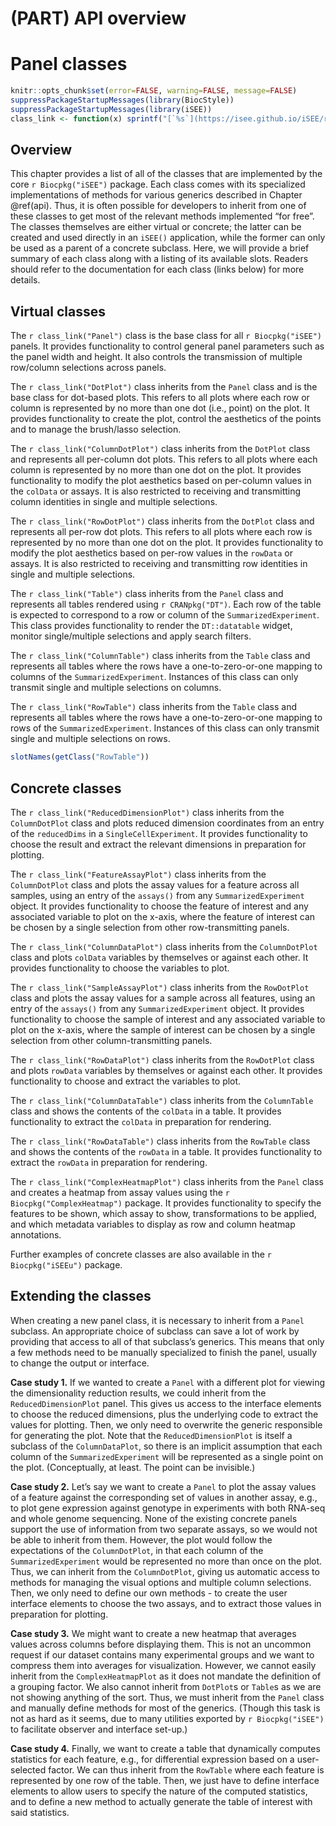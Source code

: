# (PART) API overview {-}

# Panel classes {#panels}

```r
knitr::opts_chunk$set(error=FALSE, warning=FALSE, message=FALSE)
suppressPackageStartupMessages(library(BiocStyle))
suppressPackageStartupMessages(library(iSEE))
class_link <- function(x) sprintf("[`%s`](https://isee.github.io/iSEE/reference/%s-class.html)", x, x)
```

## Overview

This chapter provides a list of all of the classes that are implemented by the core `r Biocpkg("iSEE")` package.
Each class comes with its specialized implementations of methods for various generics described in Chapter \@ref(api).
Thus, it is often possible for developers to inherit from one of these classes to get most of the relevant methods implemented "for free".
The classes themselves are either virtual or concrete; the latter can be created and used directly in an `iSEE()` application, 
while the former can only be used as a parent of a concrete subclass.
Here, we will provide a brief summary of each class along with a listing of its available slots.
Readers should refer to the documentation for each class (links below) for more details.

## Virtual classes

The `r class_link("Panel")` class is the base class for all `r Biocpkg("iSEE")` panels.
It provides functionality to control general panel parameters such as the panel width and height.
It also controls the transmission of multiple row/column selections across panels.

The `r class_link("DotPlot")` class inherits from the `Panel` class and is the base class for dot-based plots.
This refers to all plots where each row or column is represented by no more than one dot (i.e., point) on the plot.
It provides functionality to create the plot, control the aesthetics of the points and to manage the brush/lasso selection.

The `r class_link("ColumnDotPlot")` class inherits from the `DotPlot` class and represents all per-column dot plots.
This refers to all plots where each column is represented by no more than one dot on the plot.
It provides functionality to modify the plot aesthetics based on per-column values in the `colData` or assays.
It is also restricted to receiving and transmitting column identities in single and multiple selections.

The `r class_link("RowDotPlot")` class inherits from the `DotPlot` class and represents all per-row dot plots.
This refers to all plots where each row is represented by no more than one dot on the plot.
It provides functionality to modify the plot aesthetics based on per-row values in the `rowData` or assays.
It is also restricted to receiving and transmitting row identities in single and multiple selections.

The `r class_link("Table")` class inherits from the `Panel` class and represents all tables rendered using `r CRANpkg("DT")`.
Each row of the table is expected to correspond to a row or column of the `SummarizedExperiment`.
This class provides functionality to render the `DT::datatable` widget, monitor single/multiple selections and apply search filters.

The `r class_link("ColumnTable")` class inherits from the `Table` class and represents all tables where the rows have a one-to-zero-or-one mapping to columns of the `SummarizedExperiment`.
Instances of this class can only transmit single and multiple selections on columns.

The `r class_link("RowTable")` class inherits from the `Table` class and represents all tables where the rows have a one-to-zero-or-one mapping to rows of the `SummarizedExperiment`.
Instances of this class can only transmit single and multiple selections on rows.

```r
slotNames(getClass("RowTable"))
```

## Concrete classes

The `r class_link("ReducedDimensionPlot")` class inherits from the `ColumnDotPlot` class and plots reduced dimension coordinates from an entry of the `reducedDims` in a `SingleCellExperiment`.
It provides functionality to choose the result and extract the relevant dimensions in preparation for plotting.

The `r class_link("FeatureAssayPlot")` class inherits from the `ColumnDotPlot` class and plots the assay values for a feature across all samples, using an entry of the `assays()` from any `SummarizedExperiment` object.
It provides functionality to choose the feature of interest and any associated variable to plot on the x-axis, where the feature of interest can be chosen by a single selection from other row-transmitting panels.

The `r class_link("ColumnDataPlot")` class inherits from the `ColumnDotPlot` class and plots `colData` variables by themselves or against each other.
It provides functionality to choose the variables to plot.

The `r class_link("SampleAssayPlot")` class inherits from the `RowDotPlot` class and plots the assay values for a sample across all features, using an entry of the `assays()` from any `SummarizedExperiment` object.
It provides functionality to choose the sample of interest and any associated variable to plot on the x-axis, where the sample of interest can be chosen by a single selection from other column-transmitting panels.

The `r class_link("RowDataPlot")` class inherits from the `RowDotPlot` class and plots `rowData` variables by themselves or against each other.
It provides functionality to choose and extract the variables to plot.

The `r class_link("ColumnDataTable")` class inherits from the `ColumnTable` class and shows the contents of the `colData` in a table.
It provides functionality to extract the `colData` in preparation for rendering.

The `r class_link("RowDataTable")` class inherits from the `RowTable` class and shows the contents of the `rowData` in a table.
It provides functionality to extract the `rowData` in preparation for rendering.

The `r class_link("ComplexHeatmapPlot")` class inherits from the `Panel` class and creates a heatmap from assay values using the `r Biocpkg("ComplexHeatmap")` package.
It provides functionality to specify the features to be shown, which assay to show, transformations to be applied, and which metadata variables to display as row and column heatmap annotations.

Further examples of concrete classes are also available in the `r Biocpkg("iSEEu")` package.

## Extending the classes

When creating a new panel class, it is necessary to inherit from a `Panel` subclass.
An appropriate choice of subclass can save a lot of work by providing that access to all of that subclass's generics.
This means that only a few methods need to be manually specialized to finish the panel, usually to change the output or interface.

**Case study 1.** 
If we wanted to create a `Panel` with a different plot for viewing the dimensionality reduction results, we could inherit from the `ReducedDimensionPlot` panel.
This gives us access to the interface elements to choose the reduced dimensions, plus the underlying code to extract the values for plotting.
Then, we only need to overwrite the generic responsible for generating the plot.
Note that the `ReducedDimensionPlot` is itself a subclass of the `ColumnDataPlot`, so there is an implicit assumption that each column of the `SummarizedExperiment` will be represented as a single point on the plot.
(Conceptually, at least. The point can be invisible.)

**Case study 2.**
Let's say we want to create a `Panel` to plot the assay values of a feature against the corresponding set of values in another assay, e.g., to plot gene expression against genotype in experiments with both RNA-seq and whole genome sequencing.
None of the existing concrete panels support the use of information from two separate assays, so we would not be able to inherit from them.
However, the plot would follow the expectations of the `ColumnDotPlot`, in that each column of the `SummarizedExperiment` would be represented no more than once on the plot.
Thus, we can inherit from the `ColumnDotPlot`, giving us automatic access to methods for managing the visual options and multiple column selections.
Then, we only need to define our own methods - to create the user interface elements to choose the two assays, and to extract those values in preparation for plotting.

**Case study 3.**
We might want to create a new heatmap that averages values across columns before displaying them.
This is not an uncommon request if our dataset contains many experimental groups and we want to compress them into averages for visualization.
However, we cannot easily inherit from the `ComplexHeatmapPlot` as it does not mandate the definition of a grouping factor.
We also cannot inherit from `DotPlot`s or `Table`s as we are not showing anything of the sort.
Thus, we must inherit from the `Panel` class and manually define methods for most of the generics.
(Though this task is not as hard as it seems, due to many utilities exported by `r Biocpkg("iSEE")` to facilitate observer and interface set-up.)

**Case study 4.**
Finally, we want to create a table that dynamically computes statistics for each feature, e.g., for differential expression based on a user-selected factor.
We can thus inherit from the `RowTable` where each feature is represented by one row of the table.
Then, we just have to define interface elements to allow users to specify the nature of the computed statistics,
and to define a new method to actually generate the table of interest with said statistics.
